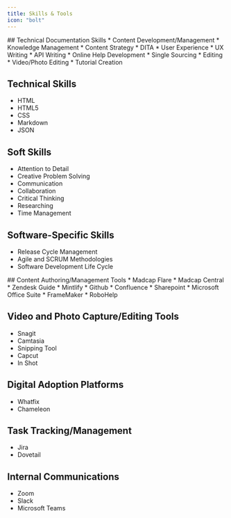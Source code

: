 ```yaml
---
title: Skills & Tools
icon: "bolt"
---
```

<Tabs>
<Tab title="Skills">
## Technical Documentation Skills
* Content Development/Management
* Knowledge Management
* Content Strategy
* DITA
* User Experience
* UX Writing
* API Writing
* Online Help Development
* Single Sourcing
* Editing
* Video/Photo Editing
* Tutorial Creation

## Technical Skills
* HTML
* HTML5
* CSS
* Markdown
* JSON

## Soft Skills
* Attention to Detail
* Creative Problem Solving
* Communication
* Collaboration
* Critical Thinking
* Researching
* Time Management


## Software-Specific Skills
* Release Cycle Management
* Agile and SCRUM Methodologies
* Software Development Life Cycle
</Tab>
<Tab title="Tools">
## Content Authoring/Management Tools
* Madcap Flare
* Madcap Central
* Zendesk Guide
* Mintlify
* Github
* Confluence
* Sharepoint
* Microsoft Office Suite 
* FrameMaker
* RoboHelp

## Video and Photo Capture/Editing Tools
* Snagit
* Camtasia
* Snipping Tool
* Capcut
* In Shot 

## Digital Adoption Platforms
* Whatfix
* Chameleon

## Task Tracking/Management
* Jira
* Dovetail

## Internal Communications
* Zoom
* Slack
* Microsoft Teams
</Tab>
</Tabs>
